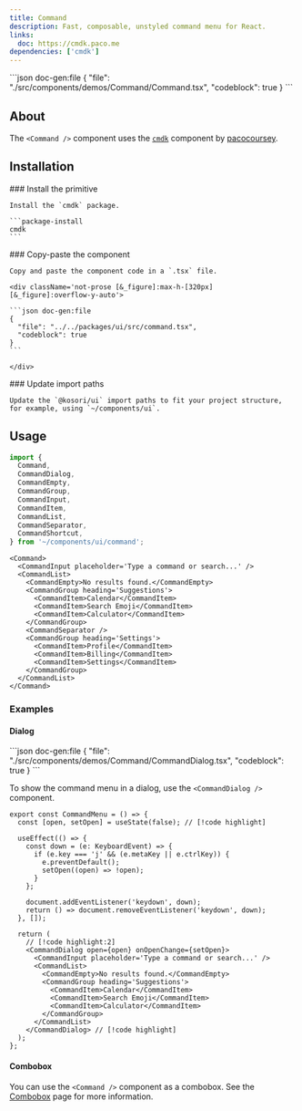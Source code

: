 ```yaml
---
title: Command
description: Fast, composable, unstyled command menu for React.
links:
  doc: https://cmdk.paco.me
dependencies: ['cmdk']
---
```


<ComponentPreview name='command'>
```json doc-gen:file
{
  "file": "./src/components/demos/Command/Command.tsx",
  "codeblock": true
}
```
</ComponentPreview>

## About

The `<Command />` component uses the [`cmdk`](https://cmdk.paco.me) component by [pacocoursey](https://twitter.com/pacocoursey).

## Installation

<Steps>

  <Step>
    ### Install the primitive
    
    Install the `cmdk` package.

    ```package-install
    cmdk
    ```

  </Step>
    
  <Step>
    ### Copy-paste the component
    
    Copy and paste the component code in a `.tsx` file.

    <div className='not-prose [&_figure]:max-h-[320px] [&_figure]:overflow-y-auto'>

    ```json doc-gen:file
    {
      "file": "../../packages/ui/src/command.tsx",
      "codeblock": true
    }
    ```

    </div>

  </Step>

  <Step>
    ### Update import paths

    Update the `@kosori/ui` import paths to fit your project structure, for example, using `~/components/ui`.

  </Step>

</Steps>

## Usage

```ts
import {
  Command,
  CommandDialog,
  CommandEmpty,
  CommandGroup,
  CommandInput,
  CommandItem,
  CommandList,
  CommandSeparator,
  CommandShortcut,
} from '~/components/ui/command';
```

```tsx
<Command>
  <CommandInput placeholder='Type a command or search...' />
  <CommandList>
    <CommandEmpty>No results found.</CommandEmpty>
    <CommandGroup heading='Suggestions'>
      <CommandItem>Calendar</CommandItem>
      <CommandItem>Search Emoji</CommandItem>
      <CommandItem>Calculator</CommandItem>
    </CommandGroup>
    <CommandSeparator />
    <CommandGroup heading='Settings'>
      <CommandItem>Profile</CommandItem>
      <CommandItem>Billing</CommandItem>
      <CommandItem>Settings</CommandItem>
    </CommandGroup>
  </CommandList>
</Command>
```

### Examples

#### Dialog

<ComponentPreview name='command-dialog'>
```json doc-gen:file
{
  "file": "./src/components/demos/Command/CommandDialog.tsx",
  "codeblock": true
}
```
</ComponentPreview>

To show the command menu in a dialog, use the `<CommandDialog />` component.

```tsx
export const CommandMenu = () => {
  const [open, setOpen] = useState(false); // [!code highlight]

  useEffect(() => {
    const down = (e: KeyboardEvent) => {
      if (e.key === 'j' && (e.metaKey || e.ctrlKey)) {
        e.preventDefault();
        setOpen((open) => !open);
      }
    };

    document.addEventListener('keydown', down);
    return () => document.removeEventListener('keydown', down);
  }, []);

  return (
    // [!code highlight:2]
    <CommandDialog open={open} onOpenChange={setOpen}>
      <CommandInput placeholder='Type a command or search...' />
      <CommandList>
        <CommandEmpty>No results found.</CommandEmpty>
        <CommandGroup heading='Suggestions'>
          <CommandItem>Calendar</CommandItem>
          <CommandItem>Search Emoji</CommandItem>
          <CommandItem>Calculator</CommandItem>
        </CommandGroup>
      </CommandList>
    </CommandDialog> // [!code highlight]
  );
};
```

#### Combobox

You can use the `<Command />` component as a combobox. See the [Combobox](/docs/ui/combobox) page for more information.
